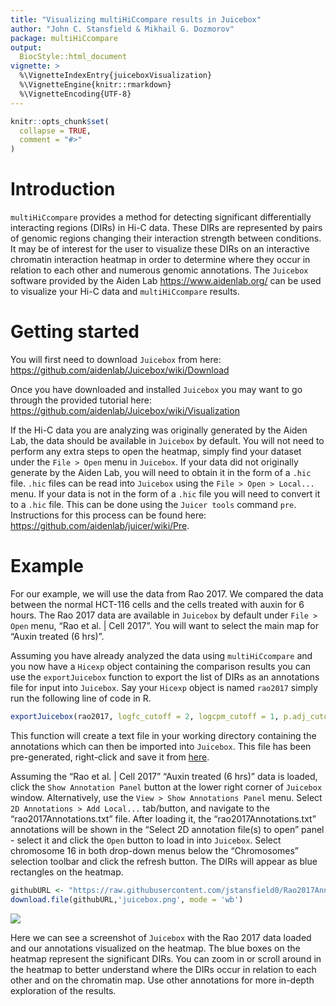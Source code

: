```yaml
---
title: "Visualizing multiHiCcompare results in Juicebox"
author: "John C. Stansfield & Mikhail G. Dozmorov"
package: multiHiCcompare
output:
  BiocStyle::html_document
vignette: >
  %\VignetteIndexEntry{juiceboxVisualization}
  %\VignetteEngine{knitr::rmarkdown}
  %\VignetteEncoding{UTF-8}  
---
```


```r
knitr::opts_chunk$set(
  collapse = TRUE,
  comment = "#>"
)
```

# Introduction 

`multiHiCcompare` provides a method for detecting significant differentially interacting regions (DIRs) in Hi-C data. These DIRs are represented by pairs of genomic regions changing their interaction strength between conditions. It may be of interest for the user to visualize these DIRs on an interactive chromatin interaction heatmap in order to determine where they occur in relation to each other and numerous genomic annotations. The `Juicebox` software provided by the Aiden Lab [https://www.aidenlab.org/](https://www.aidenlab.org/) can be used to visualize your Hi-C data and `multiHiCcompare` results. 

# Getting started

You will first need to download `Juicebox` from here: [https://github.com/aidenlab/Juicebox/wiki/Download](https://github.com/aidenlab/Juicebox/wiki/Download)

Once you have downloaded and installed `Juicebox` you may want to go through the provided tutorial here: [https://github.com/aidenlab/Juicebox/wiki/Visualization](https://github.com/aidenlab/Juicebox/wiki/Visualization)

If the Hi-C data you are analyzing was originally generated by the Aiden Lab, the data should be available in `Juicebox` by default. You will not need to perform any extra steps to open the heatmap, simply find your dataset under the `File > Open` menu in `Juicebox`. If your data did not originally generate by the Aiden Lab, you will need to obtain it in the form of a `.hic` file. `.hic` files can be read into `Juicebox` using the `File > Open > Local...` menu. If your data is not in the form of a `.hic` file you will need to convert it to a `.hic` file. This can be done using the `Juicer tools` command `pre`. Instructions for this process can be found here: [https://github.com/aidenlab/juicer/wiki/Pre](https://github.com/aidenlab/juicer/wiki/Pre).

# Example 

For our example, we will use the data from Rao 2017. We compared the data between the normal HCT-116 cells and the cells treated with auxin for 6 hours. The Rao 2017 data are available in `Juicebox` by default under `File > Open` menu, "Rao et al. | Cell 2017". You will want to select the main map for "Auxin treated (6 hrs)". <!--You can also add a control map by choosing the "Rao et al. | Cell 2017" "Untreated" map. -->

Assuming you have already analyzed the data using `multiHiCcompare` and you now have a `Hicexp` object containing the comparison results you can use the `exportJuicebox` function to export the list of DIRs as an annotations file for input into `Juicebox`. Say your `Hicexp` object is named `rao2017` simply run the following line of code in R.

```r
exportJuicebox(rao2017, logfc_cutoff = 2, logcpm_cutoff = 1, p.adj_cutoff = 0.001, file_name = "rao2017Annotations.txt")
```

This function will create a text file in your working directory containing the annotations which can then be imported into `Juicebox`. This file has been pre-generated, right-click and save it from [here](https://raw.githubusercontent.com/jstansfield0/Rao2017Annotations/master/rao2017Annotations.txt).

Assuming the "Rao et al. | Cell 2017" "Auxin treated (6 hrs)" data is loaded, click the `Show Annotation Panel` button at the lower right corner of `Juicebox` window. Alternatively, use the `View > Show Annotations Panel` menu. Select `2D Annotations > Add Local...` tab/button, and navigate to the "rao2017Annotations.txt" file. After loading it, the "rao2017Annotations.txt" annotations will be shown in the "Select 2D annotation file(s) to open" panel - select it and click the `Open` button to load in into `Juicebox`. Select chromosome 16 in both drop-down menus below the "Chromosomes" selection toolbar and click the refresh button. The DIRs will appear as blue rectangles on the heatmap. 

```r
githubURL <- "https://raw.githubusercontent.com/jstansfield0/Rao2017Annotations/master/juicebox.png"
download.file(githubURL,'juicebox.png', mode = 'wb')
```


![](juicebox.png)

Here we can see a screenshot of `Juicebox` with the Rao 2017 data loaded and our annotations visualized on the heatmap. The blue boxes on the heatmap represent the significant DIRs. You can zoom in or scroll around in the heatmap to better understand where the DIRs occur in relation to each other and on the chromatin map. Use other annotations for more in-depth exploration of the results.
